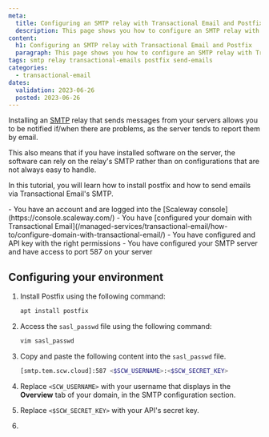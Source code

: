 ```yaml
---
meta:
  title: Configuring an SMTP relay with Transactional Email and Postfix
  description: This page shows you how to configure an SMTP relay with Transactional Email and Postfix
content:
  h1: Configuring an SMTP relay with Transactional Email and Postfix
  paragraph: This page shows you how to configure an SMTP relay with Transactional Email and Postfix.
tags: smtp relay transactional-emails postfix send-emails
categories:
  - transactional-email
dates:
  validation: 2023-06-26
  posted: 2023-06-26
---
```



Installing an [SMTP]() relay that sends messages from your servers allows you to be notified if/when there are problems, as the server tends to report them by email.

This also means that if you have installed software on the server, the software can rely on the relay's SMTP rather than on configurations that are not always easy to handle.


In this tutorial, you will learn how to install postfix and how to send emails via Transactional Email's SMTP.

<Macro id="iam-requirements" />
 
<Message type="requirement">
  - You have an account and are logged into the [Scaleway console](https://console.scaleway.com/)
  - You have [configured your domain with Transactional Email](/managed-services/transactional-email/how-to/configure-domain-with-transactional-email/)
  - You have configured and API key with the right permissions
  - You have configured your SMTP server and have access to port 587 on your server
</Message>

## Configuring your environment

1. Install Postfix using the following command:

    ```bash
    apt install postfix
    ```
2. Access the `sasl_passwd` file using the following command:

    ```bash
    vim sasl_passwd
    ```
3. Copy and paste the following content into the `sasl_passwd` file.

    ```bash
    [smtp.tem.scw.cloud]:587 <$SCW_USERNAME>:<$SCW_SECRET_KEY>
    ```
4. Replace `<SCW_USERNAME>` with your username that displays in the **Overview** tab of your domain, in the SMTP configuration section.
5. Replace `<$SCW_SECRET_KEY>` with your API's secret key.
6. 
